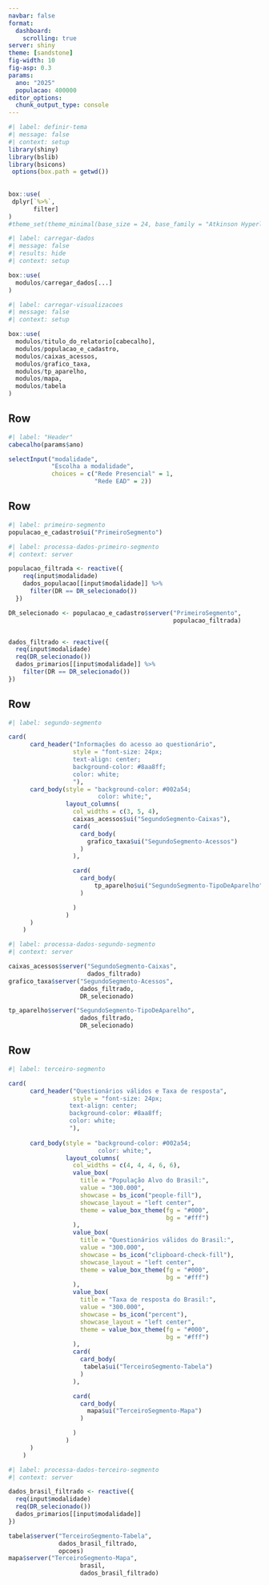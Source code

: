 ```yaml
---
navbar: false
format: 
  dashboard:
    scrolling: true
server: shiny
theme: [sandstone]
fig-width: 10
fig-asp: 0.3
params:
  ano: "2025"
  populacao: 400000
editor_options: 
  chunk_output_type: console
---
```


```r
#| label: definir-tema
#| message: false
#| context: setup
library(shiny)
library(bslib)
library(bsicons)
 options(box.path = getwd())
 
 
box::use(
 dplyr[`%>%`,
       filter] 
)
#theme_set(theme_minimal(base_size = 24, base_family = "Atkinson Hyperlegible"))
```

```r
#| label: carregar-dados
#| message: false
#| results: hide
#| context: setup

box::use(
  modulos/carregar_dados[...]
)

```


```r
#| label: carregar-visualizacoes
#| message: false
#| context: setup

box::use(
  modulos/titulo_do_relatorio[cabecalho],
  modulos/populacao_e_cadastro,
  modulos/caixas_acessos,
  modulos/grafico_taxa,
  modulos/tp_aparelho,
  modulos/mapa,
  modulos/tabela
)
```


## Row {height="10%"}
```r
#| label: "Header"
cabecalho(params$ano)

selectInput("modalidade",
            "Escolha a modalidade",
            choices = c("Rede Presencial" = 1,
                        "Rede EAD" = 2))

```

## Row {height="10%"}
::: {.card .cartao title="População e cadastro"}

```r
#| label: primeiro-segmento
populacao_e_cadastro$ui("PrimeiroSegmento")

```

:::

```r
#| label: processa-dados-primeiro-segmento
#| context: server

populacao_filtrada <- reactive({
    req(input$modalidade)
    dados_populacao[[input$modalidade]] %>% 
      filter(DR == DR_selecionado())
  })

DR_selecionado <- populacao_e_cadastro$server("PrimeiroSegmento", 
                                              populacao_filtrada)


dados_filtrado <- reactive({
  req(input$modalidade)
  req(DR_selecionado())
  dados_primarios[[input$modalidade]] %>%
    filter(DR == DR_selecionado())
})


```

## Row {height="30%"}

```r
#| label: segundo-segmento

card(
      card_header("Informações do acesso ao questionário",
                  style = "font-size: 24px;
                  text-align: center;
                  background-color: #8aa8ff;
                  color: white;
                  "),
      card_body(style = "background-color: #002a54;
                         color: white;",
                layout_columns(
                  col_widths = c(3, 5, 4),
                  caixas_acessos$ui("SegundoSegmento-Caixas"),
                  card(
                    card_body(
                      grafico_taxa$ui("SegundoSegmento-Acessos")
                    )
                  ),

                  card(
                    card_body(
                        tp_aparelho$ui("SegundoSegmento-TipoDeAparelho")
                    )

                  )
                )
      )
    )

```


```r
#| label: processa-dados-segundo-segmento
#| context: server

caixas_acessos$server("SegundoSegmento-Caixas", 
                      dados_filtrado)
grafico_taxa$server("SegundoSegmento-Acessos",
                    dados_filtrado,
                    DR_selecionado)

tp_aparelho$server("SegundoSegmento-TipoDeAparelho",
                    dados_filtrado,
                    DR_selecionado)

```

## Row {height="30%"}

```r
#| label: terceiro-segmento

card(
      card_header("Questionários válidos e Taxa de resposta",
                  style = "font-size: 24px; 
                 text-align: center;
                 background-color: #8aa8ff;
                 color: white;
                 "),
      
      card_body(style = "background-color: #002a54;
                         color: white;",
                layout_columns(
                  col_widths = c(4, 4, 4, 6, 6),
                  value_box(
                    title = "População Alvo do Brasil:",
                    value = "300.000",
                    showcase = bs_icon("people-fill"),
                    showcase_layout = "left center",
                    theme = value_box_theme(fg = "#000",
                                            bg = "#fff")
                  ),
                  value_box(
                    title = "Questionários válidos do Brasil:",
                    value = "300.000",
                    showcase = bs_icon("clipboard-check-fill"),
                    showcase_layout = "left center",
                    theme = value_box_theme(fg = "#000",
                                            bg = "#fff")
                  ),
                  value_box(
                    title = "Taxa de resposta do Brasil:",
                    value = "300.000",
                    showcase = bs_icon("percent"),
                    showcase_layout = "left center",
                    theme = value_box_theme(fg = "#000",
                                            bg = "#fff")
                  ),
                  card(
                    card_body(
                     tabela$ui("TerceiroSegmento-Tabela")
                    )
                  ),

                  card(
                    card_body(
                      mapa$ui("TerceiroSegmento-Mapa")
                    )

                  )
                )
      )
    )

```



```r
#| label: processa-dados-terceiro-segmento
#| context: server

dados_brasil_filtrado <- reactive({
  req(input$modalidade)
  req(DR_selecionado())
  dados_primarios[[input$modalidade]]
})

tabela$server("TerceiroSegmento-Tabela", 
              dados_brasil_filtrado,
              opcoes)
mapa$server("TerceiroSegmento-Mapa",
                    brasil,
                    dados_brasil_filtrado)

```



